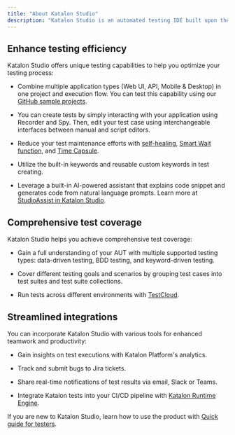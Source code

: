 ```yaml
---
title: "About Katalon Studio"
description: "Katalon Studio is an automated testing IDE built upon the Selenium framework that enables your team to create and execute tests across diverse applications. You can enhance testing efficiency, ensure comprehensive test coverage, and smoothly integrate Katalon Studio into your current workflow."
---
```


## Enhance testing efficiency

Katalon Studio offers unique testing capabilities to help you optimize your testing process:

* Combine multiple application types (Web UI, API, Mobile & Desktop) in one project and execution flow. You can test this capability using our [GitHub sample projects](https://github.com/katalon-studio-samples).

* You can create tests by simply interacting with your application using Recorder and Spy. Then, edit your test case using interchangeable interfaces between manual and script editors.

* Reduce your test maintenance efforts with [self-healing](/katalon-studio/maintain-tests/self-healing-tests-in-katalon-studio), [Smart Wait function](/katalon-studio/record-and-spy/webui-record-and-spy-utilities/smart-wait-function), and [Time Capsule](/katalon-studio/maintain-tests/fix-broken-web-test-objects-with-time-capsule-in-katalon-studio).

* Utilize the built-in keywords and reusable custom keywords in test creating.

* Leverage a built-in AI-powered assistant that explains code snippet and generates code from natural language prompts. Learn more at [StudioAssist in Katalon Studio](/katalon-studio/create-test-cases/studioassist-in-katalon-studio).

## Comprehensive test coverage

Katalon Studio helps you achieve comprehensive test coverage:

* Gain a full understanding of your AUT with multiple supported testing types: data-driven testing, BDD testing, and keyword-driven testing.

* Cover different testing goals and scenarios by grouping test cases into test suites and test suite collections.

* Run tests across different environments with [TestCloud](#).

## Streamlined integrations

You can incorporate Katalon Studio with various tools for enhanced teamwork and productivity:

* Gain insights on test executions with Katalon Platform's analytics.

* Track and submit bugs to Jira tickets.

* Share real-time notifications of test results via email, Slack or Teams.

* Integrate Katalon tests into your CI/CD pipeline with [Katalon Runtime Engine](/katalon-studio/execute-tests/katalon-runtime-engine/katalon-runtime-engine-overview).

If you are new to Katalon Studio, learn how to use the product with [Quick guide for testers](/katalon-studio/get-started/quick-guide-for-testers).
